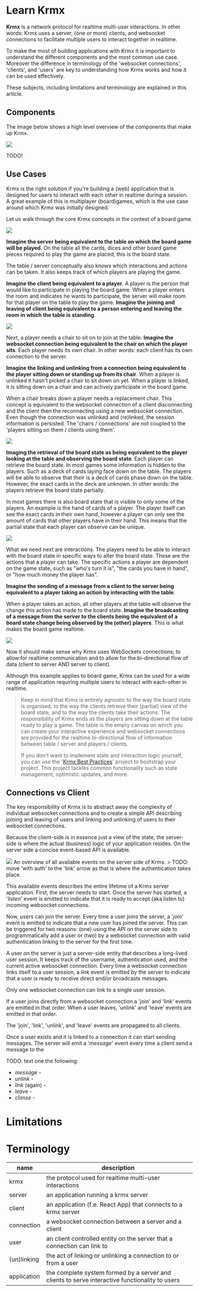 # Learn Krmx

**Krmx** is a network protocol for realtime multi-user interactions. In other words: Krmx uses a server, (one or more) clients, and websocket connections to facilitate multiple users to interact together in realtime.

To make the most of building applications with Krmx it is important to understand the different components and the most common use case. Moreover the difference in terminology of the 'websocket connections', 'clients', and 'users' are key to understanding how Krmx works and how it can be used effectively.

These subjects, including limitations and terminology are explained in this article.

## Components
The image below shows a high level overview of the components that make up Krmx.

<img className='my-8 max-w-[70%] mx-auto' src='/krmx/assets/krmx-high-level-overview.png' />

TODO!

## Use Cases
Krmx is the right solution if you're building a (web) application that is designed for users to interact with each other in realtime during a session. A great example of this is multiplayer (board)games, which is the use case around which Krmx was initially designed.

Let us walk through the core Krmx concepts in the context of a board game.

<img className='my-8 mx-auto bg-gray-100 rounded' src='/krmx/assets/boardgame-multiplayer-0.png' />

**Imagine the server being equivalent to the table on which the board game will be played**. On the table all the cards, dices and other board game pieces required to play the game are placed, this is the board state.

The table / server conceptually also knows which interactions and actions can be taken. It also keeps track of which players are playing the game.

**Imagine the client being equivalent to a player**. A player is the person that would like to participate in playing the board game. When a player enters the room and indicates he wants to participate, the server will make room for that player on the table to play the game. **Imagine the joining and leaving of client being equivalent to a person entering and leaving the room in which the table is standing**.

<img className='my-8 mx-auto bg-gray-100 rounded' src='/krmx/assets/boardgame-multiplayer-1.png' />

Next, a player needs a chair to sit on to join at the table. **Imagine the websocket connection being equivalent to the chair on which the player sits**. Each player needs its own chair. In other words: each client has its own connection to the server.

**Imagine the linking and unlinking from a connection being equivalent to the player sitting down or standing up from its chair**. When a player is unlinked it hasn't picked a chair to sit down on yet. When a player is linked, it is sitting down on a chair and can actively participate in the board game.

When a chair breaks down a player needs a replacement chair. This concept is equivalent to the websocket connection of a client disconnecting and the client then the reconnecting using a new websocket connection. Even though the connection was unlinked and (re)linked, the session information is persisted. The 'chairs / connections' are not coupled to the 'players sitting on them / clients using them'.

<img className='my-8 mx-auto bg-gray-100 rounded' src='/krmx/assets/boardgame-multiplayer-2.png' />

**Imaging the retrieval of the board state as being equivalent to the player looking at the table and observing the board state**. Each player can retrieve the board state. In most games some information is hidden to the players. Such as a deck of cards laying face down on the table. The players will be able to observe that their is a deck of cards phase down on the table. However, the exact cards in the deck are unknown. In other words: the players retrieve the board state partially.

In most games there is also board state that is visible to only some of the players. An example is the hand of cards of a player. The player itself can see the exact cards in their own hand, however a player can only see the amount of cards that other players have in their hand. This means that the partial state that each player can observe can be unique.

<img className='my-8 mx-auto bg-gray-100 rounded' src='/krmx/assets/boardgame-multiplayer-3.png' />

What we need next are interactions. The players need to be able to interact with the board state in specific ways to alter the board state. These are the actions that a player can take. The specific actions a player are dependent on the game state, such as "who's turn it is", "the cards you have in hand", or "how much money the player has".

**Imagine the sending of a message from a client to the server being equivalent to a player taking an action by interacting with the table**.

When a player takes an action, all other players at the table will observe the change this action has made to the board state. **Imagine the broadcasting of a message from the server to the clients being the equivalent of a board state change being observed by the (other) players**. This is what makes the board game realtime.

<img className='my-8 mx-auto bg-gray-100 rounded' src='/krmx/assets/boardgame-multiplayer-4.png' />

Now it should make sense why Krmx uses WebSockets connections; to allow for realtime communication and to allow for the bi-directional flow of data (client to server AND server to client).

Although this example applies to board game, Krmx can be used for a wide range of application requiring multiple users to interact with each-other in realtime.

> Keep in mind that Krmx is entirely agnostic to the way the board state is organised, to the way the clients retrieve their (partial) view of the board state, and to the way the clients take their actions. The responsibility of Krmx ends as the players are sitting down at the table ready to play a game. The table is the empty canvas on which you can create your interactive experience and websocket connections are provided for the realtime bi-directional flow of information between table / server and players / clients.
>
> If you don't want to implement state and interaction logic yourself, you can use the '[Krmx Best Practices](https://github.com/simonkarman/krmx-best-practices)' project to bootstrap your project. This project tackles common functionality such as state management, optimistic updates, and more.

## Connections vs Client
The key responsibility of Krmx is to abstract away the complexity of individual websocket connections and to create a simple API describing joining and leaving of users and linking and unlinking of users to their websocket connections.

Because the client-side is in essence just a view of the state, the server-side is where the actual (business) logic of your application resides. On the server side a concise event-based API is available.

<img className='rounded-lg border my-8 p-2 bg-gray-100 max-w-[95%] mx-auto' src='/krmx/assets/krmx-events.png' />
An overview of all available events on the server side of Krmx. > TODO: move 'with auth' to the 'link' arrow as that is where the authentication takes place.

This available events describes the entire lifetime of a Krmx server application. First, the server needs to start. Once the server has started, a '*listen*' event is emitted to indicate that it is ready to accept (aka listen to) incoming websocket connections.

Now, users can join the server. Every time a user joins the server, a '*join*' event is emitted to indicate that a new user has joined the server. This can be triggered for two reasons: (one) using the API on the server side to programmatically add a user or (two) by a websocket connection with valid authentication linking to the server for the first time.

A user on the server is just a server-side entity that describes a long-lived user session. It keeps track of the username, authentication used, and the current active websocket connection. Every time a websocket connection links itself to a user session, a *link* event is emitted by the server to indicate that a user is ready to receive direct and/or broadcasts messages.

Only one websocket connection can link to a single user session.

If a user joins directly from a websocket connection a 'join' and 'link' events are emitted in that order. When a user leaves, 'unlink' and 'leave' events are emitted in that order.

The 'join', 'link', 'unlink', and 'leave' events are propagated to all clients.

Once a user exists and it is linked to a connection it can start sending messages. The server will emit a '*message*' event every time a client send a message to the

TODO: text one the following:
- *message* -
- *unlink* -
- *link* (again) -
- *leave* -
- *clonse* -

# Limitations

# Terminology
| name        | description                                                                                    |
|-------------|------------------------------------------------------------------------------------------------|
| krmx        | the protocol used for realtime multi-user interactions                                         |
| server      | an application running a krmx server                                                           |
| client      | an application (f.e. React App) that connects to a krmx server                                 |
| connection  | a websocket connection between a server and a client                                           |
| user        | an client controlled entity on the server that a connection can link to                        |
| (un)linking | the act of linking or unlinking a connection to or from a user                                 |
| application | the complete system formed by a server and clients to serve interactive functionality to users |
